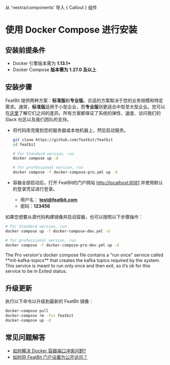 
从 'nextra/components' 导入 { Callout } 组件

# 使用 Docker Compose 进行安装

## 安装前提条件

* Docker 引擎版本需为 **1.13.1+**
* Docker Compose **版本需为 1.27.0 及以上**

## 安装步骤

FeatBit 提供两种方案：**标准版**和**专业版**。合适的方案取决于您的业务规模和特定需求。通常，**标准版**适用于小型企业，而**专业版**则更适合中型至大型企业。您可以在[这里](../tech-stack/standard-vs.-professional.md)了解它们之间的差异。所有方案都保证了系统的弹性、速度、访问我们的 Slack 社区以及我们团队的支持。

*   将代码库克隆到您的服务器或本地机器上，然后启动服务。

    ```bash
    git clone https://github.com/featbit/featbit
    cd featbit
    
    # for Standard version, run
    docker compose up -d
    
    # for professional version, run
    docker compose -f docker-compose-pro.yml up -d
    ```
* 容器全部启动后，打开 FeatBit的门户网站 [http://localhost:8081](http://localhost:8081/) 并使用默认的登录凭证进行登录。
  * 用户名： **test@featbit.com**
  * 密码：**123456**

如果您想要从源代码构建镜像并启动容器，也可以按照以下步骤操作：

```sh
# for Standard version, run
docker compose up -f docker-compose-dev.yml -d

# for professional version, run
docker compose -f docker-compose-pro-dev.yml up -d
```

<Callout type="info">
The Pro version's docker compose file contains a "run once" service called **init-kafka-topics** that creates the kafka topics required by the system. This service is meant to run only once and then exit, so it’s ok for this service to be in Exited status.
</Callout>


## 升级更新

执行以下命令以升级到最新的 FeatBit 镜像：

```bash
docker-compose pull
docker-compose rm -fsv featbit
docker-compose up -d
```

## 常见问题解答

* [如何解决 Docker 容器端口冲突问题?](faq.md#how-to-solve-docker-container-port-conflict-problem)
* [如何将 FeatBit 门户设置为公开访问？](faq.md#how-to-make-featbit-portal-accessible-publicly)
